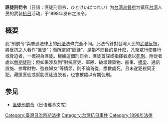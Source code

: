 '''匪徒刑罚令'''（日語：匪徒刑罰令，ひとけいばつれい）为[[台湾总督府|台湾总督府]]为镇压[[台湾|台湾]]人民的武装[[抗日|抗日]]活动，于1898年发布之法令。

==概要==
此“刑罰令”與普通法律上的[[刑法|刑法]]法條完全不同。此法令針對台灣人民的[[抗日|武装反抗]]，將反抗之人看作“匪徒”；而所謂的“匪徒”，是指不問目的是什麼，凡聚眾行使暴行或脅迫者，一概視為匪徒。根據這個刑罰令，匪徒首謀或指揮者處以[[死刑|死刑]]，附從者處以[[無期徒刑|無期徒刑]]；但如果涉及到“對抗官吏、軍隊、破壞建築物、船車、[[橋梁|橋梁]]、通訊設施、掠奪財物、強姦婦女”等情節，則不論首從，悉數處死，且未遂犯視同正犯。藏匿匪徒或幫肋匪徒逃脱者，也會被處以有期徒刑。

==参见==
*[[:wikisource:ja:匪徒刑罰令|匪徒刑罰令]]（日语维基文库）

[[Category:臺灣日治時期法律|Category:臺灣日治時期法律]]
[[Category:台灣抗日事件|Category:台灣抗日事件]]
[[Category:1898年法律|Category:1898年法律]]
